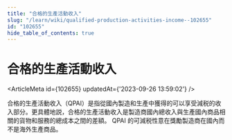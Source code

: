 ```yaml
---
title: "合格的生產活動收入"
slug: "/learn/wiki/qualified-production-activities-income--102655"
id: "102655"
hide_table_of_contents: true
---
```



# 合格的生產活動收入

<ArticleMeta id={102655} updatedAt={'2023-09-26 13:59:02'} />
<div className='border-solid border-b border-t-0 my-4 border-[var(--ifm-color-gray-300)]' />

合格的生產活動收入（QPAI）是指從國內製造和生產中獲得的可以享受減税的收入部分。更具體地説，合格的生產活動收入是製造商國內總收入與生產國內商品相關的貨物和服務的總成本之間的差額。 QPAI 的可減税性意在獎勵製造商在國內而不是海外生產商品。
